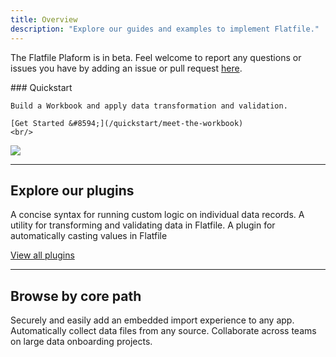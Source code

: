 ```yaml
---
title: Overview
description: "Explore our guides and examples to implement Flatfile."
---
```


<Info>The Flatfile Plaform is in beta. Feel welcome to report any questions or issues you have by adding an issue or pull request [here](https://github.com/FlatFilers/Guides/issues).</Info>

<div className="grid sm:grid-cols-6 gap-x-4 flex" style={{alignItems: 'flex-end', marginBottom: '-3em'}}>
  <div className="col-span-3">
    ### Quickstart

    Build a Workbook and apply data transformation and validation.

    [Get Started &#8594;](/quickstart/meet-the-workbook)
    <br/>
  </div>
  <div className="hidden sm:block col-span-3">
    <img src="/images/homepage.png" className="m-0"/>
  </div>
</div>

***

## Explore our plugins

<CardGroup cols={3}>
  <Card title="record-hook" href="https://flatfile.com/plugins/record-hook" icon="npm" >
  A concise syntax for running custom logic on individual data records.
  </Card>
  <Card title="transform" href="https://flatfile.com/plugins/transform" icon="npm">
  A utility for transforming and validating data in Flatfile.
  </Card>
  <Card title="autocast" href="https://flatfile.com/plugins/autocast" icon="npm">
  A plugin for automatically casting values in Flatfile
  </Card>
</CardGroup>

[View all plugins](https://flatfile.com/plugins)

***

## Browse by core path

<CardGroup cols={3}>
  <Card title="Embed in your app" icon="person-to-portal" href="/core-paths/embedding" >
    Securely and easily add an embedded import experience to any app.
  </Card>
  <Card title="Setup headless file feeds" icon="bolt-auto" href="/core-paths/headless" >
    Automatically collect data files from any source.
  </Card>
  <Card title="Build custom workflows" icon="arrow-progress" href="/core-paths/workflows">
    Collaborate across teams on large data onboarding projects.
  </Card>
</CardGroup>
